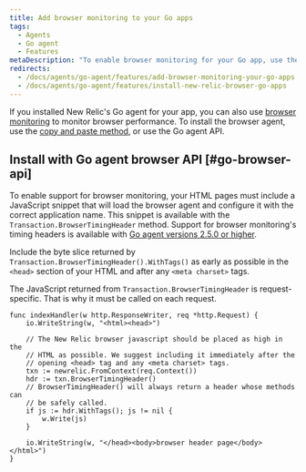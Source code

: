 ```yaml
---
title: Add browser monitoring to your Go apps
tags:
  - Agents
  - Go agent
  - Features
metaDescription: "To enable browser monitoring for your Go app, use the copy and paste method, or use the Go agent's browser API."
redirects:
  - /docs/agents/go-agent/features/add-browser-monitoring-your-go-apps
  - /docs/agents/go-agent/features/install-new-relic-browser-go-apps
---
```


If you installed New Relic's Go agent for your app, you can also use [browser monitoring](/docs/browser/new-relic-browser/getting-started/introduction-new-relic-browser) to monitor browser performance. To install the browser agent, use the [copy and paste method](/docs/browser/new-relic-browser/installation/install-new-relic-browser-agent#copy-paste-app), or use the Go agent API.

## Install with Go agent browser API [#go-browser-api]

To enable support for browser monitoring, your HTML pages must include a JavaScript snippet that will load the browser agent and configure it with the correct application name. This snippet is available with the `Transaction.BrowserTimingHeader` method. Support for browser monitoring's timing headers is available with [Go agent versions 2.5.0 or higher](/docs/release-notes/agent-release-notes/go-release-notes).

Include the byte slice returned by `Transaction.BrowserTimingHeader().WithTags()` as early as possible in the `<head>` section of your HTML and after any `<meta charset>` tags.

The JavaScript returned from `Transaction.BrowserTimingHeader` is request-specific. That is why it must be called on each request.

```
func indexHandler(w http.ResponseWriter, req *http.Request) {
    io.WriteString(w, "<html><head>")

    // The New Relic browser javascript should be placed as high in the
    // HTML as possible. We suggest including it immediately after the
    // opening <head> tag and any <meta charset> tags.
    txn := newrelic.FromContext(req.Context())
    hdr := txn.BrowserTimingHeader()
    // BrowserTimingHeader() will always return a header whose methods can
    // be safely called.
    if js := hdr.WithTags(); js != nil {
        w.Write(js)
    }
    
    io.WriteString(w, "</head><body>browser header page</body></html>")
}
```
